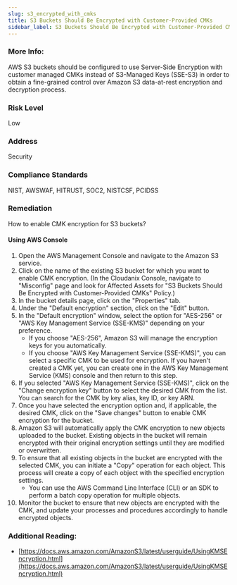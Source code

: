 ```yaml
---
slug: s3_encrypted_with_cmks
title: S3 Buckets Should Be Encrypted with Customer-Provided CMKs
sidebar_label: S3 Buckets Should Be Encrypted with Customer-Provided CMKs
---
```


### More Info:

AWS S3 buckets should be configured to use Server-Side Encryption with customer managed CMKs instead of S3-Managed Keys (SSE-S3) in order to obtain a fine-grained control over Amazon S3 data-at-rest encryption and decryption process.

### Risk Level

Low

### Address

Security

### Compliance Standards

NIST, AWSWAF, HITRUST, SOC2, NISTCSF, PCIDSS

### Remediation

How to enable CMK encryption for S3 buckets?

#### Using AWS Console

1. Open the AWS Management Console and navigate to the Amazon S3 service.
2. Click on the name of the existing S3 bucket for which you want to enable CMK encryption.
    (In the Cloudanix Console, navigate to "Misconfig" page and look for Affected Assets for "S3 Buckets Should Be Encrypted with Customer-Provided CMKs" Policy.)
3. In the bucket details page, click on the "Properties" tab.
4. Under the "Default encryption" section, click on the "Edit" button.
5. In the "Default encryption" window, select the option for "AES-256" or "AWS Key Management Service (SSE-KMS)" depending on your preference.
   - If you choose "AES-256", Amazon S3 will manage the encryption keys for you automatically.
   - If you choose "AWS Key Management Service (SSE-KMS)", you can select a specific CMK to be used for encryption. If you haven't created a CMK yet, you can create one in the AWS Key Management Service (KMS) console and then return to this step.
6. If you selected "AWS Key Management Service (SSE-KMS)", click on the "Change encryption key" button to select the desired CMK from the list. You can search for the CMK by key alias, key ID, or key ARN.
7. Once you have selected the encryption option and, if applicable, the desired CMK, click on the "Save changes" button to enable CMK encryption for the bucket.
8. Amazon S3 will automatically apply the CMK encryption to new objects uploaded to the bucket. Existing objects in the bucket will remain encrypted with their original encryption settings until they are modified or overwritten.
9. To ensure that all existing objects in the bucket are encrypted with the selected CMK, you can initiate a "Copy" operation for each object. This process will create a copy of each object with the specified encryption settings.
   - You can use the AWS Command Line Interface (CLI) or an SDK to perform a batch copy operation for multiple objects.
10. Monitor the bucket to ensure that new objects are encrypted with the CMK, and update your processes and procedures accordingly to handle encrypted objects.

### Additional Reading:

- [https://docs.aws.amazon.com/AmazonS3/latest/userguide/UsingKMSEncryption.html](https://docs.aws.amazon.com/AmazonS3/latest/userguide/UsingKMSEncryption.html) 

